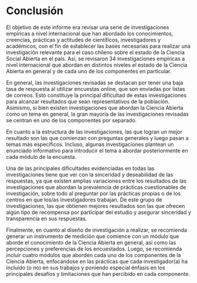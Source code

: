 # Conclusión

El objetivo de este informe era revisar una serie de investigaciones empíricas a nivel internacional que han abordado los conocimientos, creencias, prácticas y actitudes de científicos, investigadores y académicos, con el fin de establecer las bases necesarias para realizar una investigación relevante para el caso chileno sobre el estado de la Ciencia Social Abierta en el país. Así, se revisaron 34 investigaciones empíricas a nivel internacional que abordan en distintos niveles el estado de la Ciencia Abierta en general y de cada uno de los componentes en particular.

En general, las investigaciones revisadas se destacan por tener una baja tasa de respuesta al utilizar encuestas online, que son enviadas por listas de correos. Esto constituye la principal dificultad de estas investigaciones para alcanzar resultados que sean representativos de la población. Asimismo, si bien existen investigaciones que abordan la Ciencia Abierta como un tema en general, la gran mayoría de las investigaciones revisadas se centran en uno de los componentes por separado.

En cuanto a la estructura de las investigaciones, las que logran un mejor resultado son las que comienzan con preguntas generales y luego pasan a temas más específicos. Incluso, algunas investigaciones plantean un enunciado informativo para introducir el tema a abordar posteriormente en cada módulo de la encuesta.

Una de las principales dificultades evidenciadas en todas las investigaciones tiene que ver con la sinceridad y deseabilidad de las respuestas, ya que existen amplias variaciones entre los resultados de las investigaciones que abordan la prevalencia de prácticas cuestionables de investigación, sobre todo al preguntar por las prácticas propias o de los centros en que los/as investigadores trabajan. De este grupo de investigaciones, las que obtienen mejores resultados son las que ofrecen algún tipo de recompensa por participar del estudio y asegurar sinceridad y transparencia en sus respuestas.

Finalmente, en cuanto al diseño de investigación a realizar, se recomienda generar un instrumento de medición que comience con un módulo que aborde el conocimiento de la Ciencia Abierta en general, así como las percepciones y preferencias de los encuestados. Luego, se recomienda incluir cuatro módulos que aborden cada uno de los componentes de la Ciencia Abierta, enfocándose en las prácticas que cada investigador(a) ha incluido (o no) en sus trabajos y poniendo especial énfasis en los principales desafíos y limitaciones que han percibido en cada componente.


